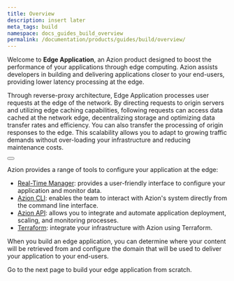 ```yaml
---
title: Overview
description: insert later
meta_tags: build
namespace: docs_guides_build_overview
permalink: /documentation/products/guides/build/overview/
---
```


Welcome to **Edge Application**, an Azion product designed to boost the performance of your applications through edge computing. Azion assists developers in building and delivering applications closer to your end-users, providing lower latency processing at the edge.

Through reverse-proxy architecture, Edge Application processes user requests at the edge of the network. By directing requests to origin servers and utilizing edge caching capabilities, following requests can access data cached at the network edge, decentralizing storage and optimizing data transfer rates and efficiency. You can also transfer the processing of origin responses to the edge. This scalability allows you to adapt to growing traffic demands without over-loading your infrastructure and reducing maintenance costs.

<Button href="link_edge_foundations" text="Go to Edge Foundations"></Button>

Azion provides a range of tools to configure your application at the edge: 

- [Real-Time Manager](link_manager): provides a user-friendly interface to configure your application and monitor data.
- [Azion CLI](link_cli_doc): enables the team to interact with Azion's system directly from the command line interface.
- [Azion API](link_api_doc): allows you to integrate and automate application deployment, scaling, and monitoring processes.
- [Terraform](link_terraform_doc): integrate your infrastructure with Azion using Terraform.

When you build an edge application, you can determine where your content will be retrieved from and configure the domain that will be used to deliver your application to your end-users.

Go to the next page to build your edge application from scratch.
